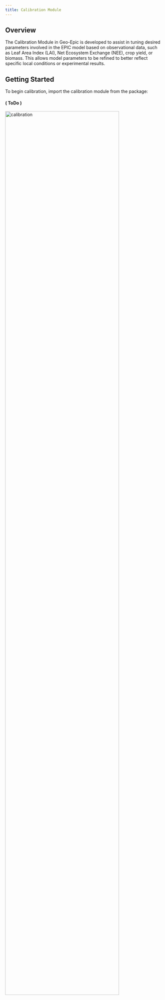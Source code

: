 ```yaml
---
title: Calibration Module
---
```


## Overview
The Calibration Module in Geo-Epic is developed to assist in tuning desired parameters involved in the EPIC model based on observational data, such as Leaf Area Index (LAI), Net Ecosystem Exchange (NEE), crop yield, or biomass. This allows model parameters to be refined to better reflect specific local conditions or experimental results.

## Getting Started

To begin calibration, import the calibration module from the package:

#### ( ToDo )

<img src="../assets/calibration.png" alt="calibration" width="85%"/>
